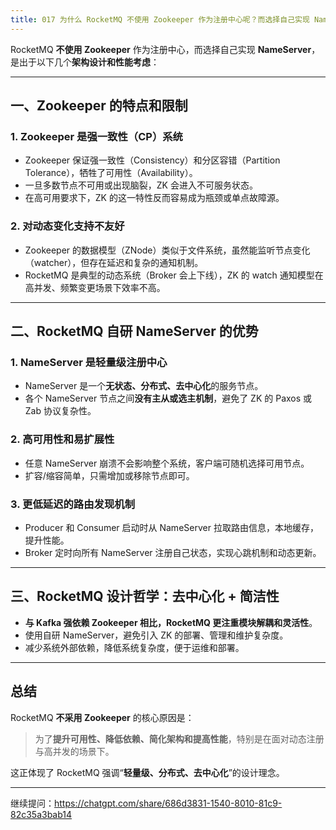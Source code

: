 ```yaml
---
title: 017 为什么 RocketMQ 不使用 Zookeeper 作为注册中心呢？而选择自己实现 NameServer？
---
```


RocketMQ **不使用 Zookeeper** 作为注册中心，而选择自己实现 **NameServer**，是出于以下几个**架构设计和性能考虑**：

---

## 一、Zookeeper 的特点和限制

### 1. **Zookeeper 是强一致性（CP）系统**

* Zookeeper 保证强一致性（Consistency）和分区容错（Partition Tolerance），牺牲了可用性（Availability）。
* 一旦多数节点不可用或出现脑裂，ZK 会进入不可服务状态。
* 在高可用要求下，ZK 的这一特性反而容易成为瓶颈或单点故障源。

### 2. **对动态变化支持不友好**

* Zookeeper 的数据模型（ZNode）类似于文件系统，虽然能监听节点变化（watcher），但存在延迟和复杂的通知机制。
* RocketMQ 是典型的动态系统（Broker 会上下线），ZK 的 watch 通知模型在高并发、频繁变更场景下效率不高。

---

## 二、RocketMQ 自研 NameServer 的优势

### 1. **NameServer 是轻量级注册中心**

* NameServer 是一个**无状态、分布式、去中心化**的服务节点。
* 各个 NameServer 节点之间**没有主从或选主机制**，避免了 ZK 的 Paxos 或 Zab 协议复杂性。

### 2. **高可用性和易扩展性**

* 任意 NameServer 崩溃不会影响整个系统，客户端可随机选择可用节点。
* 扩容/缩容简单，只需增加或移除节点即可。

### 3. **更低延迟的路由发现机制**

* Producer 和 Consumer 启动时从 NameServer 拉取路由信息，本地缓存，提升性能。
* Broker 定时向所有 NameServer 注册自己状态，实现心跳机制和动态更新。

---

## 三、RocketMQ 设计哲学：去中心化 + 简洁性

* **与 Kafka 强依赖 Zookeeper 相比，RocketMQ 更注重模块解耦和灵活性**。
* 使用自研 NameServer，避免引入 ZK 的部署、管理和维护复杂度。
* 减少系统外部依赖，降低系统复杂度，便于运维和部署。

---

## 总结

RocketMQ **不采用 Zookeeper** 的核心原因是：

> 为了**提升可用性、降低依赖、简化架构和提高性能**，特别是在面对动态注册与高并发的场景下。

这正体现了 RocketMQ 强调“**轻量级、分布式、去中心化**”的设计理念。

---

继续提问：https://chatgpt.com/share/686d3831-1540-8010-81c9-82c35a3bab14
